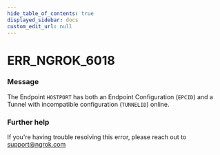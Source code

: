 ```yaml
---
hide_table_of_contents: true
displayed_sidebar: docs
custom_edit_url: null
---
```



# ERR_NGROK_6018

### Message

The Endpoint `HOSTPORT` has both an Endpoint Configuration (`EPCID`) and a Tunnel with incompatible configuration (`TUNNELID`) online.

### Further help

If you're having trouble resolving this error, please reach out to [support@ngrok.com](mailto:support@ngrok.com?subject=Help%20with%20ERR_NGROK_6018)

<ErrorDetails error="err_ngrok_6018" />
